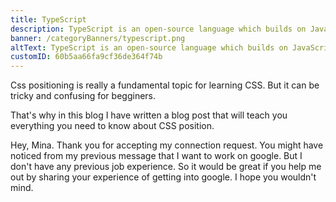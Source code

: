 ```yaml
---
title: TypeScript
description: TypeScript is an open-source language which builds on JavaScript, one of the world’s most used tools, by adding static type definitions. Types provide a way to describe the shape of an object, providing better documentation, and allowing TypeScript to validate that your code is working correctly.
banner: /categoryBanners/typescript.png
altText: TypeScript is an open-source language which builds on JavaScript, one of the world’s most used tools, by adding static type definitions. Types provide a way to describe the shape of an object, providing better documentation, and allowing TypeScript to validate that your code is working correctly.
customID: 60b5aa66fa9cf36de364f74b
---
```


Css positioning is really a fundamental topic for learning CSS. But it can be
tricky and confusing for begginers. 

That's why in this blog I have written a blog post that will teach you
everything you need to know about CSS position. 

Hey, Mina. Thank you for accepting my connection request. 
You might have noticed from my previous message that I want to work on google. But I don't have any previous job experience. So it would be great if you help me out by sharing your experience of getting into google. I hope you wouldn't mind.
